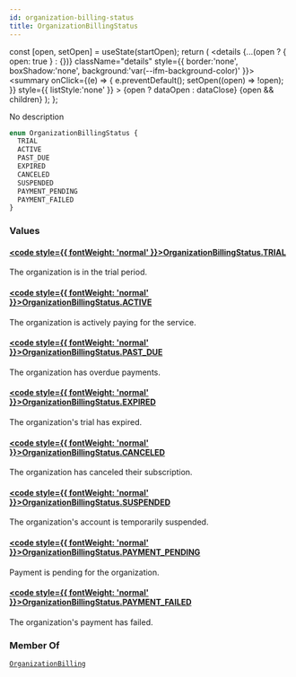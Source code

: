 ```yaml
---
id: organization-billing-status
title: OrganizationBillingStatus
---
```









  const [open, setOpen] = useState(startOpen);
  return (
    <details {...(open ? { open: true } : {})} className="details" style={{ border:'none', boxShadow:'none', background:'var(--ifm-background-color)' }}>
      <summary
        onClick={(e) => {
          e.preventDefault();
          setOpen((open) => !open);
        }}
        style={{ listStyle:'none' }}
      >
      {open ? dataOpen : dataClose}
      </summary>
      {open && children}
    </details>
  );
};








No description


```graphql
enum OrganizationBillingStatus {
  TRIAL
  ACTIVE
  PAST_DUE
  EXPIRED
  CANCELED
  SUSPENDED
  PAYMENT_PENDING
  PAYMENT_FAILED
}
```




### Values

#### [<code style={{ fontWeight: 'normal' }}>OrganizationBillingStatus.<b>TRIAL</b></code>](#)  
The organization is in the trial period.


#### [<code style={{ fontWeight: 'normal' }}>OrganizationBillingStatus.<b>ACTIVE</b></code>](#)  
The organization is actively paying for the service.


#### [<code style={{ fontWeight: 'normal' }}>OrganizationBillingStatus.<b>PAST&#x005F;DUE</b></code>](#)  
The organization has overdue payments.


#### [<code style={{ fontWeight: 'normal' }}>OrganizationBillingStatus.<b>EXPIRED</b></code>](#)  
The organization's trial has expired.


#### [<code style={{ fontWeight: 'normal' }}>OrganizationBillingStatus.<b>CANCELED</b></code>](#)  
The organization has canceled their subscription.


#### [<code style={{ fontWeight: 'normal' }}>OrganizationBillingStatus.<b>SUSPENDED</b></code>](#)  
The organization's account is temporarily suspended.


#### [<code style={{ fontWeight: 'normal' }}>OrganizationBillingStatus.<b>PAYMENT&#x005F;PENDING</b></code>](#)  
Payment is pending for the organization.


#### [<code style={{ fontWeight: 'normal' }}>OrganizationBillingStatus.<b>PAYMENT&#x005F;FAILED</b></code>](#)  
The organization's payment has failed.






### Member Of

[`OrganizationBilling`](/swapi/types/objects/organization-billing.mdx)  <Badge class="badge badge--secondary badge--relation" text="object"/>